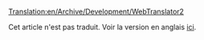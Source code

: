 [[Translation:en/Archive/Development/WebTranslator2]]


{{fr/Avertissement|WebTranslator2 est obsolète et a été remplacé par [[fr/Archive/Development/WebTranslator3|WebTranslator3]]. '''Merci d'aller là si vous voulez savoir ce qui concerne la traduction de OpenTTD.''' Cet article n'est conservé que pour des raisons historiques.}}

Cet article n'est pas traduit. Voir la version en anglais [[en/Archive/Development/WebTranslator2|ici]].

